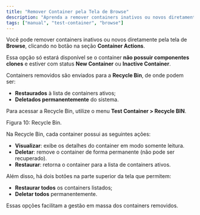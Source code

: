 ```yaml
---
title: "Remover Container pela Tela de Browse"
description: "Aprenda a remover containers inativos ou novos diretamente pela tela de Browse do APTWEB."
tags: ["manual", "test-container", "browse"]
---
```




Você pode remover containers inativos ou novos diretamente pela tela de **Browse**, clicando no botão <Trash2 className="inline w-4 h-4 mx-1 text-muted-foreground" /> na seção **Container Actions**.

Essa opção só estará disponível se o container **não possuir componentes clones** e estiver com status **New Container** ou **Inactive Container**.

Containers removidos são enviados para a **Recycle Bin**, de onde podem ser:
- <Undo2 className="inline w-4 h-4 mx-1 text-muted-foreground" /> **Restaurados** à lista de containers ativos;
- <Trash2 className="inline w-4 h-4 mx-1 text-muted-foreground" /> **Deletados permanentemente** do sistema.

Para acessar a Recycle Bin, utilize o menu **Test Container > Recycle BIN**.

<div className="my-6">
  <MdxImage
    src="/images/docs/test-container/browse/recycle_bin.png"
    alt="Tela da Recycle Bin com opções para restaurar ou deletar containers."
    width={1200}
    height={700}
    className="rounded-lg border"
  />
  <p className="mt-2 text-sm text-muted-foreground">Figura 10: Recycle Bin.</p>
</div>

Na Recycle Bin, cada container possui as seguintes ações:

- <Eye className="inline w-4 h-4 mx-1 text-muted-foreground" /> **Visualizar**: exibe os detalhes do container em modo somente leitura.
- <Trash2 className="inline w-4 h-4 mx-1 text-muted-foreground" /> **Deletar**: remove o container de forma permanente (não pode ser recuperado).
- <Undo2 className="inline w-4 h-4 mx-1 text-muted-foreground" /> **Restaurar**: retorna o container para a lista de containers ativos.

Além disso, há dois botões na parte superior da tela que permitem:
- <RotateCw className="inline w-4 h-4 mx-1 text-muted-foreground" /> **Restaurar todos** os containers listados;
- <Trash2 className="inline w-4 h-4 mx-1 text-muted-foreground" /> **Deletar todos** permanentemente.

Essas opções facilitam a gestão em massa dos containers removidos.
